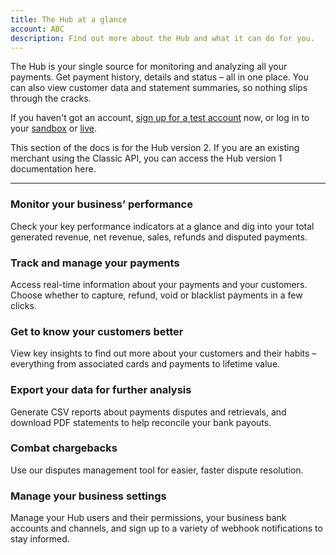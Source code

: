 ```yaml
---
title: The Hub at a glance
account: ABC
description: Find out more about the Hub and what it can do for you.
---
```


The Hub is your single source for monitoring and analyzing all your payments. Get payment history, details and status – all in one place. You can also view customer data and statement summaries, so nothing slips through the cracks.

If you haven't got an account, [sign up for a test account](https://www.checkout.com/get-test-account) now, or log in to your [sandbox](https://sandbox.checkout.com/login) or [live](https://hub.checkout.com/login).

<TipBox variant="note">

This section of the docs is for the Hub version 2. If you are an existing merchant using the Classic API, you can access the Hub version 1 documentation <ExternalLink href="https://archive.docs.checkout.com/docs/getting-started" target="_blank">here</ExternalLink>.

</TipBox>

---

### Monitor your business’ performance

<ContentPanel imgWidth={32} imgSrc="/docs/TheHub/TheHubAtGlance/1-hub-icon-dashboard.svg">

Check your key performance indicators at a glance and dig into your total generated revenue, net revenue, sales, refunds and disputed payments.

</ContentPanel>

### Track and manage your payments

<ContentPanel imgWidth={32} imgSrc="/docs/TheHub/TheHubAtGlance/2-hub-icon-payments.svg">

Access real-time information about your payments and your customers. Choose whether to capture, refund, void or blacklist payments in a few clicks.

</ContentPanel>

### Get to know your customers better

<ContentPanel imgWidth={32} imgSrc="/docs/TheHub/TheHubAtGlance/3-hub-icon-customers.svg">

View key insights to find out more about your customers and their habits – everything from associated cards and payments to lifetime value.

</ContentPanel>

### Export your data for further analysis

<ContentPanel imgWidth={32} imgSrc="/docs/TheHub/TheHubAtGlance/4-hub-icon-data-analysis.svg">

Generate CSV reports about payments disputes and retrievals, and download PDF statements to help reconcile your bank payouts.

</ContentPanel>

### Combat chargebacks

<ContentPanel imgWidth={32} imgSrc="/docs/TheHub/TheHubAtGlance/5-hub-icon-disputes.svg">

Use our disputes management tool for easier, faster dispute resolution.

</ContentPanel>

### Manage your business settings

<ContentPanel imgWidth={32} imgSrc="/docs/TheHub/TheHubAtGlance/6-hub-icon-settings.svg">

Manage your Hub users and their permissions, your business bank accounts and channels, and sign up to a variety of webhook notifications to stay informed.

</ContentPanel>
